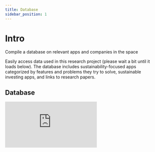 ```yaml
---
title: Database
sidebar_position: 1
---
```


```{=mdx}
import Embed from '/src/components/Embed'
```

# Intro

Compile a database on relevant apps and companies in the space

Easily access data used in this research project (please wait a bit until it loads below). The database includes sustainability-focused apps categorized by features and problems they try to solve, sustainable investing apps, and links to research papers.

## Database

 <Embed src="https://airtable.com/embed/shr4SJcuhnfPBKLXo?backgroundColor=red" text="Loading Database..." />
